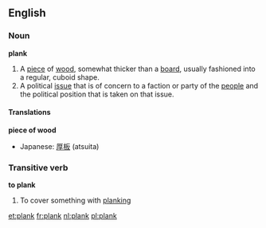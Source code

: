 ==English==
===Noun===
'''plank'''
#A [[piece]] of [[wood]], somewhat thicker than a [[board]], usually fashioned into a regular, cuboid shape.
#A political [[issue]] that is of concern to a faction or party of the [[people]] and the political position that is taken on that issue.

====Translations====
'''piece of wood'''
{{top}}
*Japanese: [[厚板]] (atsuita)
{{mid}}
{{bottom}}

===Transitive verb===
'''to plank'''
#To cover something with [[planking]]

[[et:plank]]
[[fr:plank]]
[[nl:plank]]
[[pl:plank]]